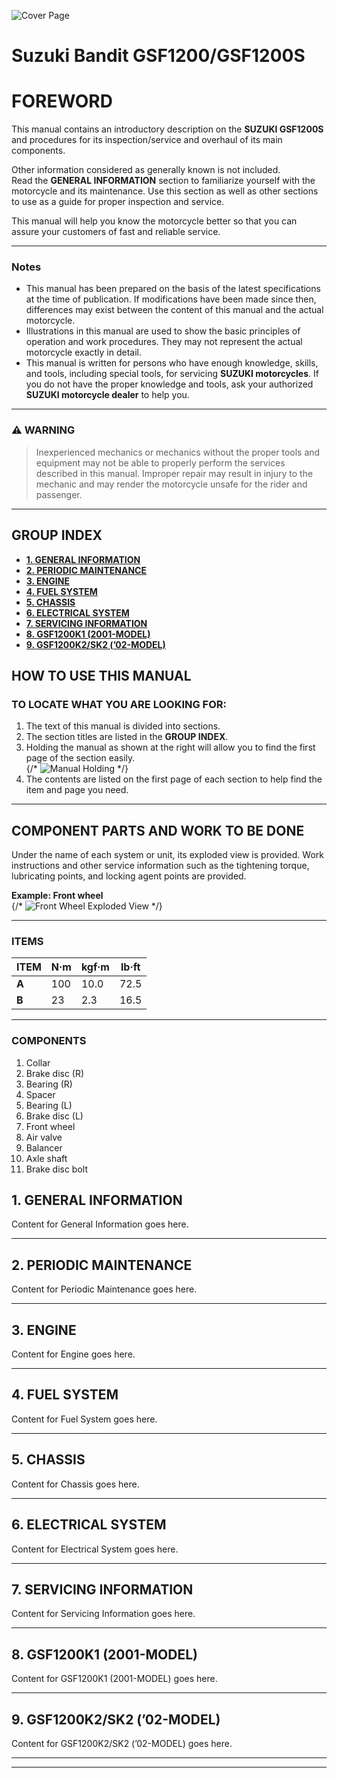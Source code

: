 ![Cover Page](./img/cover-gsf1200.png)

# Suzuki Bandit GSF1200/GSF1200S

# **FOREWORD**

This manual contains an introductory description on the **SUZUKI GSF1200S** and procedures for its inspection/service and overhaul of its main components.

Other information considered as generally known is not included.  
Read the **GENERAL INFORMATION** section to familiarize yourself with the motorcycle and its maintenance. Use this section as well as other sections to use as a guide for proper inspection and service.

This manual will help you know the motorcycle better so that you can assure your customers of fast and reliable service.

---

### **Notes**
- This manual has been prepared on the basis of the latest specifications at the time of publication. If modifications have been made since then, differences may exist between the content of this manual and the actual motorcycle.
- Illustrations in this manual are used to show the basic principles of operation and work procedures. They may not represent the actual motorcycle exactly in detail.
- This manual is written for persons who have enough knowledge, skills, and tools, including special tools, for servicing **SUZUKI motorcycles**. If you do not have the proper knowledge and tools, ask your authorized **SUZUKI motorcycle dealer** to help you.

---

### **⚠️ WARNING**
> Inexperienced mechanics or mechanics without the proper tools and equipment may not be able to properly perform the services described in this manual. Improper repair may result in injury to the mechanic and may render the motorcycle unsafe for the rider and passenger.

---

## **GROUP INDEX**

- [**1. GENERAL INFORMATION**](#general-information)
- [**2. PERIODIC MAINTENANCE**](#periodic-maintenance)
- [**3. ENGINE**](#engine)
- [**4. FUEL SYSTEM**](#fuel-system)
- [**5. CHASSIS**](#chassis)
- [**6. ELECTRICAL SYSTEM**](#electrical-system)
- [**7. SERVICING INFORMATION**](#servicing-information)
- [**8. GSF1200K1 (2001-MODEL)**](#gsf1200k1-2001-model)
- [**9. GSF1200K2/SK2 (’02-MODEL)**](#gsf1200k2sk2-02-model)

## **HOW TO USE THIS MANUAL**

### **TO LOCATE WHAT YOU ARE LOOKING FOR:**
1. The text of this manual is divided into sections.  
2. The section titles are listed in the **GROUP INDEX**.  
3. Holding the manual as shown at the right will allow you to find the first page of the section easily.  
{/* ![Manual Holding](./img/manual-holding.png) */}  
4. The contents are listed on the first page of each section to help find the item and page you need.

---

## **COMPONENT PARTS AND WORK TO BE DONE**

Under the name of each system or unit, its exploded view is provided. Work instructions and other service information such as the tightening torque, lubricating points, and locking agent points are provided.

**Example: Front wheel**  
{/* ![Front Wheel Exploded View](./img/front-wheel-exploded-view.png) */}  

---

### **ITEMS**

| **ITEM** | **N·m** | **kgf·m** | **lb·ft** |
|----------|----------|-----------|-----------|
| **A**    | 100      | 10.0      | 72.5      |
| **B**    | 23       | 2.3       | 16.5      |

---

### **COMPONENTS**  
1. Collar  
2. Brake disc (R)  
3. Bearing (R)  
4. Spacer  
5. Bearing (L)  
6. Brake disc (L)  
7. Front wheel  
8. Air valve  
9. Balancer  
10. Axle shaft  
11. Brake disc bolt  

## **1. GENERAL INFORMATION**
<section id="general-information">
Content for General Information goes here.
</section>

---

## **2. PERIODIC MAINTENANCE**
<section id="periodic-maintenance">
Content for Periodic Maintenance goes here.
</section>

---

## **3. ENGINE**
<section id="engine">
Content for Engine goes here.
</section>

---

## **4. FUEL SYSTEM**
<section id="fuel-system">
Content for Fuel System goes here.
</section>

---

## **5. CHASSIS**
<section id="chassis">
Content for Chassis goes here.
</section>

---

## **6. ELECTRICAL SYSTEM**
<section id="electrical-system">
Content for Electrical System goes here.
</section>

---

## **7. SERVICING INFORMATION**
<section id="servicing-information">
Content for Servicing Information goes here.
</section>

---

## **8. GSF1200K1 (2001-MODEL)**
<section id="gsf1200k1-2001-model">
Content for GSF1200K1 (2001-MODEL) goes here.
</section>

---

## **9. GSF1200K2/SK2 (’02-MODEL)**
<section id="gsf1200k2sk2-02-model">
Content for GSF1200K2/SK2 (’02-MODEL) goes here.
</section>

---
---
